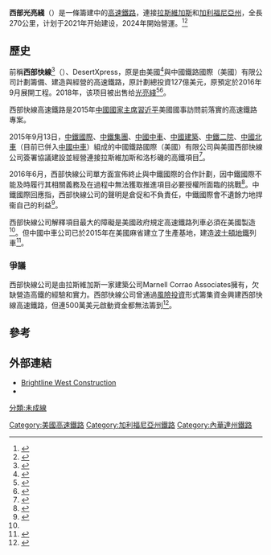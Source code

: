 {{Infobox rail service
| box_width       = 330
| name            = 西部光亮綫
| native_name     = Brightline West
| logo            = Brightline West.png
| logo_width      = 220
| image           = 
| image_width     = 
| caption         = 
| type            = [[城际铁路|城际铁路]]、[[高速铁路|高速铁路]]
| status          = 计划（2020年开始建设）
| locale          = 
| predecessor     = DesertXpress<br />XpressWest
| first           = 预计2024年
| successor       = 
| operator        = [[光亮綫|光亮綫]]
| formeroperator  = 
| ridership       = 
| ridership2      = 
| website         = {{Url|https://brightlinewestconstruction.com/}}
| start           = {{le|维克多谷地|Victor Valley}}
| stops           = 
| end             = [[拉斯維加斯|拉斯維加斯]]
| distance        = {{convert|170|mi|km|abbr=on}}<ref name=BrightlineFactSheet />
| journeytime     = 85分钟<ref name=BrightlineFactSheet />
| frequency       = 
| trainnumber     = 
| line_used       = 
| class           = 
| access          = 
| seating         = 
| sleeping        = 
| autorack        = 
| catering        = 
| observation     = 
| entertainment   = 
| baggage         = 
| otherfacilities = 
| stock           = <!-- This is for a single trainset used on the route and is not for total inventory of the operating company. See [[Template:Infobox_rail_service|Template:Infobox rail service]] -->
| gauge           = {{Track gauge|ussg|allk=on}} 
| el              = [[架空電纜_(鐵路)|架空接触网]]
| speed           = {{convert|200|mph|km/h|abbr=on}}（最高）<ref name=BrightlineFactSheet /><br />{{convert|120|mph|km/h|abbr=on}}（平均）
| owners          = {{le|堡垒投资集团|Fortress Investment Group}}
| routenumber     = 
| map             = 
| map_state       = 
}}
'''西部光亮綫'''（{{lang-en|Brightline West}}）是一條籌建中的[[高速鐵路|高速鐵路]]，連接[[拉斯維加斯|拉斯維加斯]]和[[加利福尼亞州|加利福尼亞州]]{{le|维克多谷地|Victor Valley}}，全長270公里，计划于2021年开始建设，2024年開始營運。<ref>{{Cite web|title=West Coast|url=https://www.gobrightline.com/west-coast-expansion|access-date=2020-09-16|website=www.gobrightline.com|archive-date=2021-05-06|archive-url=https://web.archive.org/web/20210506131526/https://www.gobrightline.com/west-coast-expansion|dead-url=no}}</ref><ref name=BrightlineFactSheet>{{Cite web|last=|first=|date=|title=LA To Vegas Fact Sheet|url=https://www.gobrightline.com/sites/default/files/2020-09/LA_To_Vegas_Fact_Sheet.pdf|archive-url=https://web.archive.org/web/20210127221735/https://www.gobrightline.com/sites/default/files/2020-09/LA_To_Vegas_Fact_Sheet.pdf|archive-date=2021-01-27|access-date=2020-09-16|website=|publisher=Brightline|dead-url=yes}}</ref>

==歷史==
前稱'''西部快線'''<ref>{{Cite web|title=XpressWest 网站|url=http://xpresswest.com/chinese/index.html|accessdate=2019-07-26|work=XpressWest|quote=欢迎来到西部快线（XpressWest）：提供拉斯维加斯和南加州之间的高速铁路服务|archive-url=https://web.archive.org/web/20190726192416/http://xpresswest.com/chinese/index.html|archive-date=2019-07-26|dead-url=yes}}</ref>（{{lang|en|XpressWest}}）、DesertXpress，原是由美國{{le|马奈尔公司|Marnell Corrao Associates}}<ref>{{Cite web|title=新闻发布|url=http://xpresswest.com/chinese/news.html|date=2016-06-08|accessdate=2019-07-26|work=XpressWest|quote=西部快线公司是隶属于马奈尔公司的一家私营州际高速客运铁路公司|archive-url=https://web.archive.org/web/20190726192415/http://xpresswest.com/chinese/news.html|archive-date=2019-07-26|dead-url=yes}}</ref>與中國鐵路國際（美國）有限公司計劃籌備、建造與經營的高速鐵路，原計劃總投資127億美元，原預定於2016年9月展開工程。2018年，该项目被出售给[[光亮綫|光亮綫]]<ref>{{Cite web|title=Florida firm acquires company planning Las Vegas to LA rail line|url=https://www.reviewjournal.com/business/tourism/florida-firm-acquires-company-planning-las-vegas-to-la-rail-line/|accessdate=2019-07-26|date=2018-09-18|work=Las Vegas Review-Journal|language=en-US|archive-date=2020-10-20|archive-url=https://web.archive.org/web/20201020082743/https://www.reviewjournal.com/business/tourism/florida-firm-acquires-company-planning-las-vegas-to-la-rail-line/|dead-url=no}}</ref><ref>{{Cite web|title=News Room • XpressWest Website|url=http://xpresswest.com/news.html|date=2018-09-18|accessdate=2019-07-26|work=XpressWest|archive-url=https://web.archive.org/web/20190726122244/http://www.xpresswest.com/news.html|archive-date=2019-07-26|dead-url=yes}}</ref>。

西部快線高速鐵路是2015年[[中國國家主席|中國國家主席]][[習近平|習近平]]美國國事訪問前落實的高速鐵路專案。

2015年9月13日，[[中鐵國際|中鐵國際]]、[[中鐵集團|中鐵集團]]、[[中國中車|中國中車]]、[[中國建築|中國建築]]、[[中鐵二院|中鐵二院]]、[[中國北車|中國北車]]（目前已併入[[中國中車|中國中車]]）組成的中國鐵路國際（美國）有限公司與美國西部快線公司簽署協議建設並經營連接拉斯維加斯和洛杉磯的高鐵項目<ref>{{Cite web|title=中國在美建跨州高鐵 連接賭城至洛杉磯|url=https://hk.apple.nextmedia.com/international/art/20150918/19300037|accessdate=|date=2015-09-18|work=蘋果日報|archive-url=https://web.archive.org/web/20170327154158/http://hk.apple.nextmedia.com/international/art/20150918/19300037|archive-date=2017-03-27|dead-url=yes}}</ref>。

2016年6月，西部快線公司單方面宣佈終止與中鐵國際的合作計劃，因中鐵國際不能及時履行其相關義務及在過程中無法獲取推進項目必要授權所面臨的挑戰<ref name=终止合作>{{Cite web|title=没有中国铁路国际（美国）有限公司（简称 “中铁国际”）的协助， 美国西部快线公司仍将继续开发建造内华达至加利福尼亚州际高速客运铁路系统|url=http://xpresswest.com/chinese/pdf/CR-XW-Press-Release-Chinese-Translation-6-13.pdf|accessdate=2019-07-26|author=|date=2016-06-08|format=pdf|publisher=XpressWest|language=|archive-url=https://web.archive.org/web/20190726192447/http://xpresswest.com/chinese/pdf/CR-XW-Press-Release-Chinese-Translation-6-13.pdf|archive-date=2019-07-26|dead-url=yes}}</ref>。中鐵國際回應指，西部快線公司的聲明是倉促和不負責任，中鐵國際會不遺餘力地捍衞自己的利益<ref>{{Cite web|title=習訪美「成果」流產 美煞停高鐵合作 狠摑中國一巴|url=https://hk.apple.nextmedia.com/international/art/20160611/19649709|accessdate=|date=2016-06-11|work=蘋果日報|archive-url=https://web.archive.org/web/20161218233408/http://hk.apple.nextmedia.com/international/art/20160611/19649709|archive-date=2016-12-18|dead-url=yes}}</ref>。

西部快線公司解釋項目最大的障礙是美國政府規定高速鐵路列車必須在美國製造<ref name=终止合作/>。但中國中車公司已於2015年在美國麻省建立了生產基地，建造[[波士頓地鐵|波士頓地鐵]]列車<ref>{{Cite news|url=https://theinitium.com/article/20160610-dailynews-high-speed-railway/|title=中國高鐵「走出去」戰略碰壁，美國公司突然宣布終止合作|author=|date=2016-06-10|work=端傳媒|publisher=|accessdate=|language=|format=|archive-date=2020-08-10|archive-url=https://web.archive.org/web/20200810061147/https://theinitium.com/article/20160610-dailynews-high-speed-railway/|dead-url=no}}</ref>。

===爭議===
西部快線公司是由拉斯維加斯一家建築公司Marnell Corrao Associates擁有，欠缺營造高鐵的經驗和實力。西部快線公司曾通過[[風險投資|風險投資]]形式籌集資金興建西部快線高速鐵路，但連500萬美元啟動資金都無法籌到<ref>{{Cite web|title=美集資失敗 當華水魚|url=https://hk.apple.nextmedia.com/international/art/20160611/19649729|accessdate=|date=2016-06-11|work=蘋果日報|archive-url=https://web.archive.org/web/20170327115712/http://hk.apple.nextmedia.com/international/art/20160611/19649729|archive-date=2017-03-27|dead-url=yes}}</ref>。

==參考==
{{reflist}}

==外部連結==
*[https://brightlinewestconstruction.com/ Brightline West Construction] {{Wayback|url=https://brightlinewestconstruction.com/ |date=20210227124212 }}
*{{webarchive |url=https://web.archive.org/web/20191001081407/http://www.xpresswest.com/ |date=2019-10-01 |title=XpressWest }}

{{高速铁路}}

[[Category:美國高速鐵路|Category:美國高速鐵路]]
[[Category:加利福尼亞州鐵路|Category:加利福尼亞州鐵路]]
[[Category:內華達州鐵路|Category:內華達州鐵路]]
[[分類:未成線|分類:未成線]]